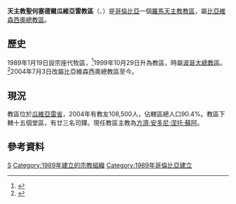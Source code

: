 {{Infobox Roman Catholic diocese
|jurisdiction     = 教區
|name            = 聖何塞德爾瓜維亞雷
 |latin= Dioecesis Sancti Iosephi a Guaviare
|image =Escudo de la Diócesis de San José del Guaviare.svg
|caption = 教區徽章
 |location = [[哥倫比亞|哥倫比亞]]
|territory = [[瓜維亞雷省|瓜維亞雷省]]
|population = 108,500
|rite = [[罗马礼|罗马礼]]
|patron =
|province = 比亞維森西奧
|established = 1989年
|cathedral = [[聖若瑟主教座堂_(聖何塞德爾瓜維亞雷)|聖若瑟主教座堂]]
|co-cathedral =
|leadership = 主教
|website =
|pope = 
|patriarch=
|metropolitan =
|ordinary = [[方濟·安多尼·涅托·蘇阿|方濟·安多尼·涅托·蘇阿]]
|coadjutor archbishop =
|coadjutor bishop =
|auxiliary =
|emeritus = }} 

'''天主教聖何塞德爾瓜維亞雷教區'''（{{lang-la|Dioecesis Sancti Iosephi a Guaviare}}、{{lang-es|Diócesis de San José del Guaviare}}）是[[哥倫比亞|哥倫比亞]]一個[[羅馬天主教|羅馬天主教]][[教區|教區]]，屬[[天主教比亞維森西奧總教區|比亞維森西奧總教區]]。

==歷史==
1989年1月19日設宗座代牧區，<ref>{{Cite web |url=http://www.vatican.va/holy_father/john_paul_ii/apost_constitutions/documents/hf_jp-ii_apc_19890119_s-iosephi-a-guaviare_lt.html |title=設立宗座代牧區的宗座憲令 |access-date=2013-05-18 |archive-date=2014-05-17 |archive-url=https://web.archive.org/web/20140517000519/http://www.vatican.va/holy_father/john_paul_ii/apost_constitutions/documents/hf_jp-ii_apc_19890119_s-iosephi-a-guaviare_lt.html |dead-url=no }}</ref>1999年10月29日升為教區，時屬[[天主教波哥大總教區|波哥大總教區]]。<ref>{{Cite web |url=http://www.vatican.va/holy_father/john_paul_ii/apost_constitutions/documents/hf_jp-ii_apc_19991029_inter-cetera_lt.html |title=升為教區的宗座憲令 |access-date=2013-05-18 |archive-date=2014-05-18 |archive-url=https://web.archive.org/web/20140518004114/http://www.vatican.va/holy_father/john_paul_ii/apost_constitutions/documents/hf_jp-ii_apc_19991029_inter-cetera_lt.html |dead-url=no }}</ref>2004年7月3日改屬比亞維森西奧總教區至今。
==現況==
教區位於[[瓜維亞雷省|瓜維亞雷省]]，2004年有教友108,500人，佔轄區總人口90.4%。教區下轄十五個堂區，有廿三名司鐸。現任教區主教為[[方濟·安多尼·涅托·蘇阿|方濟·安多尼·涅托·蘇阿]]。

==參考資料==
{{reflist}}

{{哥倫比亞天主教教區}}

{{DEFAULTSORT:Diócesis de San José del Guaviare}}
[[Category:哥倫比亞天主教教區|S]]
[[Category:1989年建立的宗教組織|Category:1989年建立的宗教組織]]
[[Category:1989年哥倫比亞建立|Category:1989年哥倫比亞建立]]